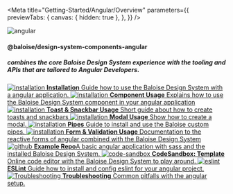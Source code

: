 
<Meta
  title="Getting-Started/Angular/Overview"
  parameters={{
    previewTabs: {
      canvas: { hidden: true },
    },
  }}
/>

<bal-doc-app id="#angular">
  <div className="columns py-4">
    <div className="column is-one-quarter is-flex is-justify-content-center">
      <img style={{ width: '128px' }} src={AngularLogo} alt="angular" />
    </div>
    <div className="column is-flex is-justify-content-center is-flex-direction-column">
      <h4 className="title is-size-4 mb-6">@baloise/design-system-components-angular</h4>
      <h5 className="subtitle is-size-5">
        combines the core Baloise Design System experience with the tooling and APIs that are tailored to Angular
        Developers.
      </h5>
    </div>
  </div>
</bal-doc-app>

<div className="link-list">
  <a className="link-item" href="?path=/docs/getting-started-angular-installation--page">
    <img src={IconInfo} alt="installation" />
    <span>
      <strong>Installation</strong>
      Guide how to use the Baloise Design System with a angular application.
    </span>
  </a>
  <a className="link-item" href="?path=/docs/getting-started-angular-usage-of-components--page">
    <img src={AngularLogo} alt="installation" />
    <span>
      <strong>Component Usage</strong>
      Explains how to use the Baloise Design System component in your angular application
    </span>
  </a>
  <a className="link-item" href="?path=/docs/getting-started-angular-usage-of-toast-snackbars--page">
    <img src={AngularLogo} alt="installation" />
    <span>
      <strong>Toast & Snackbar Usage</strong>
      Short guide about how to create toasts and snackbars
    </span>
  </a>
  <a className="link-item" href="?path=/docs/getting-started-angular-usage-of-modal--page">
    <img src={AngularLogo} alt="installation" />
    <span>
      <strong>Modal Usage</strong>
      Show how to create a modal.
    </span>
  </a>
  <a className="link-item" href="?path=/docs/getting-started-angular-usage-of-pipes--page">
    <img src={AngularLogo} alt="installation" />
    <span>
      <strong>Pipes</strong>
      Guide to install and use the Baloise custom pipes.
    </span>
  </a>
  <a className="link-item" href="?path=/docs/getting-started-angular-usage-of-form-validation--page">
    <img src={AngularLogo} alt="installation" />
    <span>
      <strong>Form & Validation Usage</strong>
      Documentation to the reactive forms of angular combined with the Baloise Design System
    </span>
  </a>
  <a className="link-item" href="https://github.com/baloise/design-system-examples/tree/main/angular" target="_blank">
    <img src={GithubLogo} alt="github" />
    <span>
      <strong>Example Repo</strong>A basic angular application with sass and the installed Baloise Design System.
    </span>
  </a>
  <a className="link-item" href="https://codesandbox.io/s/baloise-design-system-angular-uezry" target="_blank">
    <img src={CodeSandboxLogo} alt="code-sandbox" />
    <span>
      <strong>CodeSandbox: Template</strong>
      Online code editor with the Baloise Design System to play around.
    </span>
  </a>
  <a className="link-item" href="?path=/docs/getting-started-angular-eslint--page">
    <img src={EslintLogo} alt="eslint" />
    <span>
      <strong>ESLint</strong>
      Guide how to install and config eslint for your angular project.
    </span>
  </a>
  <a className="link-item" href="?path=/docs/getting-started-angular-troubleshooting--page">
    <img src={IconAlert} alt="Troubleshooting" />
    <span>
      <strong>Troubleshooting</strong>
      Common pitfalls with the angular setup.
    </span>
  </a>
</div>

<bal-doc-github link="D:/Baloise/projects/baloise-incubator/design-system/packages/components/src/stories/getting-started/angular/00-overview.stories.mdx"></bal-doc-github>
